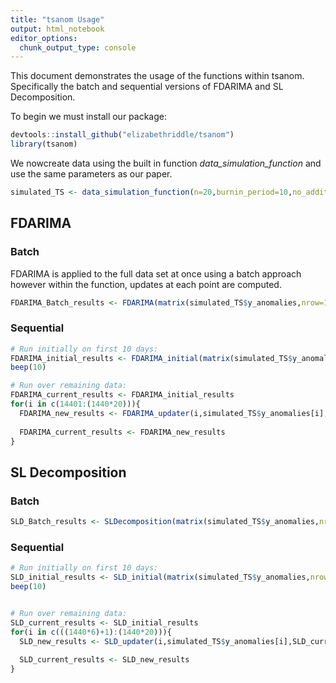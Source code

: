 ```yaml
---
title: "tsanom Usage"
output: html_notebook
editor_options: 
  chunk_output_type: console
---
```


This document demonstrates the usage of the functions within tsanom. Specifically the batch and sequential versions of FDARIMA and SL Decomposition.

To begin we must install our package:


```r
devtools::install_github("elizabethriddle/tsanom")
library(tsanom)
```


We nowcreate data using the built in function *data_simulation_function* and use the same parameters as our paper.

```r
simulated_TS <- data_simulation_function(n=20,burnin_period=10,no_additive_long=2,no_subtractive_long=2,no_point=80,day_freq=1440,ar_coef=0.9,ma_coef=5)
```

## FDARIMA

### Batch

FDARIMA is applied to the full data set at once using a batch approach however within the function, updates at each point are computed.

```r
FDARIMA_Batch_results <- FDARIMA(matrix(simulated_TS$y_anomalies,nrow=1440),10,19,fda_forgetting_factor=0.99,arima_window_size=60,learning_rate=1e-3,threshold_val=0.005)
```




### Sequential

```r
# Run initially on first 10 days:
FDARIMA_initial_results <- FDARIMA_initial(matrix(simulated_TS$y_anomalies,nrow=1440)[,c(1:10)],1440,5,fda_forgetting_factor=0.99,arima_window_size=60,learning_rate=1e-3,threshold_val=0.005,sliding_window_size=14400)
beep(10)

# Run over remaining data:
FDARIMA_current_results <- FDARIMA_initial_results
for(i in c(14401:(1440*20))){
  FDARIMA_new_results <- FDARIMA_updater(i,simulated_TS$y_anomalies[i],FDARIMA_current_results$new_data,FDARIMA_current_results$current_data,FDARIMA_current_results$fda_prediction_update,FDARIMA_current_results$ARIMA_input_data,FDARIMA_current_results$previous_FDA_wm,FDARIMA_current_results$current_FDA_wm,FDARIMA_current_results$ARIMA_fcast,FDARIMA_current_results$sum_weights_vec,FDARIMA_current_results$sum_weights_vec_new,FDARIMA_current_results$current_lambda,FDARIMA_current_results$FDA_AE,FDARIMA_current_results$ARIMA_AE,FDARIMA_current_results$strange_data_points,frequency_of_data=1440,fda_forgetting_factor=0.99,arima_window_size=60,learning_rate=1e-3,threshold_val=0.005,sliding_window_size=14400)
  
  FDARIMA_current_results <- FDARIMA_new_results
}


```




## SL Decomposition

### Batch


```r
SLD_Batch_results <- SLDecomposition(matrix(simulated_TS$y_anomalies,nrow=1440),frequency_of_data = 1440,arima_window = 60,no_days_train=10,starting_no_obs=5,fda_forgetting_factor=0.99,learning_rate=1e-3,threshold_val = 0.005)
```


### Sequential


```r
# Run initially on first 10 days:
SLD_initial_results <- SLD_initial(matrix(simulated_TS$y_anomalies,nrow=1440)[,c(1:6)],1440,5,fda_forgetting_factor=0.99,arima_window_size=60,learning_rate=1e-3,threshold_val=0.005,sliding_window_size=14400)
beep(10)


# Run over remaining data:
SLD_current_results <- SLD_initial_results
for(i in c(((1440*6)+1):(1440*20))){
  SLD_new_results <- SLD_updater(i,simulated_TS$y_anomalies[i],SLD_current_results$new_data,SLD_current_results$current_data,SLD_current_results$SLD_fda_anomaly,SLD_current_results$previous_FDA_wm,SLD_current_results$current_FDA_wm,SLD_current_results$ARIMA_fcast,SLD_current_results$sum_weights_vec,SLD_current_results$sum_weights_vec_new,SLD_current_results$current_lambda,SLD_current_results$SLD_fda_error_anomaly,SLD_current_results$SLD_combined_prediction_error_anomaly,SLD_current_results$strange_data_points,frequency_of_data=1440,fda_forgetting_factor=0.99,arima_window_size=60,learning_rate=1e-3,threshold_val=0.005,sliding_window_size=14400)
  
  SLD_current_results <- SLD_new_results
}

```
